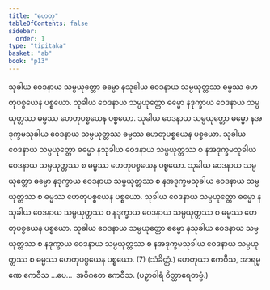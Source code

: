 ```yaml
---
title: "ဟေတု"
tableOfContents: false
sidebar:
  order: 1
type: "tipitaka"
basket: "ab"
book: "p13"
---
```



<DynamicBreadcrumb />

<Division number="16" book="p13" e="ch" v="40" p="178">

<Paragraph number="31" book="p13">
သုခါယ ဝေဒနာယ သမ္ပယုတ္တော ဓမ္မော နသုခါယ ဝေဒနာယ သမ္ပယုတ္တဿ ဓမ္မဿ ဟေတုပစ္စယေန ပစ္စယော. သုခါယ ဝေဒနာယ သမ္ပယုတ္တော ဓမ္မော နဒုက္ခာယ ဝေဒနာယ သမ္ပယုတ္တဿ ဓမ္မဿ ဟေတုပစ္စယေန ပစ္စယော. သုခါယ ဝေဒနာယ သမ္ပယုတ္တော ဓမ္မော နအဒုက္ခမသုခါယ ဝေဒနာယ သမ္ပယုတ္တဿ ဓမ္မဿ ဟေတုပစ္စယေန ပစ္စယော. သုခါယ ဝေဒနာယ သမ္ပယုတ္တော ဓမ္မော နသုခါယ ဝေဒနာယ သမ္ပယုတ္တဿ စ နအဒုက္ခမသုခါယ ဝေဒနာယ သမ္ပယုတ္တဿ စ ဓမ္မဿ ဟေတုပစ္စယေန ပစ္စယော. သုခါယ ဝေဒနာယ သမ္ပယုတ္တော ဓမ္မော နဒုက္ခာယ ဝေဒနာယ သမ္ပယုတ္တဿ စ နအဒုက္ခမသုခါယ ဝေဒနာယ သမ္ပယုတ္တဿ စ ဓမ္မဿ ဟေတုပစ္စယေန ပစ္စယော. သုခါယ ဝေဒနာယ သမ္ပယုတ္တော ဓမ္မော နသုခါယ ဝေဒနာယ သမ္ပယုတ္တဿ စ နဒုက္ခာယ ဝေဒနာယ သမ္ပယုတ္တဿ စ ဓမ္မဿ ဟေတုပစ္စယေန ပစ္စယော. သုခါယ ဝေဒနာယ သမ္ပယုတ္တော ဓမ္မော နသုခါယ ဝေဒနာယ သမ္ပယုတ္တဿ စ နဒုက္ခာယ ဝေဒနာယ သမ္ပယုတ္တဿ စ နအဒုက္ခမသုခါယ ဝေဒနာယ သမ္ပယုတ္တဿ စ ဓမ္မဿ ဟေတုပစ္စယေန ပစ္စယော. (7) (သံခိတ္တံ.)
</Paragraph>

<Paragraph number="32" book="p13">
ဟေတုယာ ဧကဝီသ, အာရမ္မဏေ ဧကဝီသ …ပေ…  အဝိဂတေ ဧကဝီသ. (ပဉှာဝါရံ ဝိတ္ထာရေတဗ္ဗံ.)
</Paragraph>
</Division>